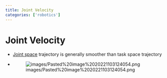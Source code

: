 ```yaml
---
title: Joint Velocity
categories: ['robotics']
---
```


# Joint Velocity
- [Joint space](Joint space.qmd) trajectory is generally smoother than task space trajectory
- ![images/Pasted%20image%2020221103124054.png](images/Pasted%20image%2020221103124054.png)



